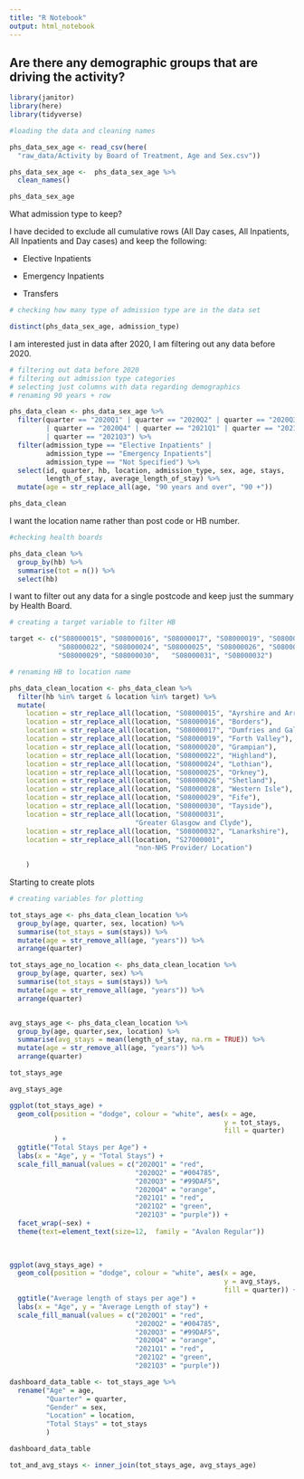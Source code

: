 ```yaml
---
title: "R Notebook"
output: html_notebook
---
```

## Are there any demographic groups that are driving the activity?

```r
library(janitor)
library(here)
library(tidyverse)
```

```r
#loading the data and cleaning names

phs_data_sex_age <- read_csv(here(
  "raw_data/Activity by Board of Treatment, Age and Sex.csv"))

phs_data_sex_age <-  phs_data_sex_age %>% 
  clean_names()

```

```r
phs_data_sex_age
```
What admission type to keep?

I have decided to exclude all cumulative rows (All Day cases, All Inpatients, All Inpatients and Day cases) and keep the following:

- Elective Inpatients				

- Emergency Inpatients				

- Transfers

```r
# checking how many type of admission type are in the data set

distinct(phs_data_sex_age, admission_type)
```
I am interested just in data after 2020, I am filtering out any data before 2020.

```r
# filtering out data before 2020
# filtering out admission type categories 
# selecting just columns with data regarding demographics
# renaming 90 years + row

phs_data_clean <- phs_data_sex_age %>% 
  filter(quarter == "2020Q1" | quarter == "2020Q2" | quarter == "2020Q3" 
         | quarter == "2020Q4" | quarter == "2021Q1" | quarter == "2021Q2"
         | quarter == "2021Q3") %>% 
  filter(admission_type == "Elective Inpatients" |
         admission_type == "Emergency Inpatients"|
         admission_type == "Not Specified") %>% 
  select(id, quarter, hb, location, admission_type, sex, age, stays, 
         length_of_stay, average_length_of_stay) %>% 
  mutate(age = str_replace_all(age, "90 years and over", "90 +")) 

phs_data_clean

```
I want the location name rather than post code or HB number.

```r
#checking health boards

phs_data_clean %>% 
  group_by(hb) %>% 
  summarise(tot = n()) %>% 
  select(hb)
```
I want to filter out any data for a single postcode and keep just the summary by Health Board.

```r
# creating a target variable to filter HB

target <- c("S08000015", "S08000016", "S08000017", "S08000019", "S08000020",
            "S08000022", "S08000024", "S08000025", "S08000026", "S08000028",
            "S08000029", "S08000030",	"S08000031", "S08000032")
```


```r
# renaming HB to location name

phs_data_clean_location <- phs_data_clean %>% 
  filter(hb %in% target & location %in% target) %>% 
  mutate(
    location = str_replace_all(location, "S08000015", "Ayrshire and Arran"),
    location = str_replace_all(location, "S08000016", "Borders"),
    location = str_replace_all(location, "S08000017", "Dumfries and Galloway"),
    location = str_replace_all(location, "S08000019", "Forth Valley"),
    location = str_replace_all(location, "S08000020", "Grampian"),
    location = str_replace_all(location, "S08000022", "Highland"),
    location = str_replace_all(location, "S08000024", "Lothian"),
    location = str_replace_all(location, "S08000025", "Orkney"),
    location = str_replace_all(location, "S08000026", "Shetland"),
    location = str_replace_all(location, "S08000028", "Western Isle"),
    location = str_replace_all(location, "S08000029", "Fife"),
    location = str_replace_all(location, "S08000030", "Tayside"),
    location = str_replace_all(location, "S08000031", 
                               "Greater Glasgow and Clyde"),
    location = str_replace_all(location, "S08000032", "Lanarkshire"),
    location = str_replace_all(location, "S27000001", 
                               "non-NHS Provider/ Location")
      
    )
```

Starting to create plots

```r
# creating variables for plotting

tot_stays_age <- phs_data_clean_location %>%
  group_by(age, quarter, sex, location) %>% 
  summarise(tot_stays = sum(stays)) %>% 
  mutate(age = str_remove_all(age, "years")) %>% 
  arrange(quarter)

tot_stays_age_no_location <- phs_data_clean_location %>%
  group_by(age, quarter, sex) %>% 
  summarise(tot_stays = sum(stays)) %>% 
  mutate(age = str_remove_all(age, "years")) %>% 
  arrange(quarter)


avg_stays_age <- phs_data_clean_location %>% 
  group_by(age, quarter,sex, location) %>% 
  summarise(avg_stays = mean(length_of_stay, na.rm = TRUE)) %>% 
  mutate(age = str_remove_all(age, "years")) %>% 
  arrange(quarter)

tot_stays_age

avg_stays_age

ggplot(tot_stays_age) +
  geom_col(position = "dodge", colour = "white", aes(x = age, 
                                                     y = tot_stays, 
                                                     fill = quarter)
           ) +
  ggtitle("Total Stays per Age") +
  labs(x = "Age", y = "Total Stays") +
  scale_fill_manual(values = c("2020Q1" = "red",
                               "2020Q2" = "#004785",
                               "2020Q3" = "#99DAF5",
                               "2020Q4" = "orange",
                               "2021Q1" = "red",
                               "2021Q2" = "green",
                               "2021Q3" = "purple")) +
  facet_wrap(~sex) +
  theme(text=element_text(size=12,  family = "Avalon Regular"))
  
  

ggplot(avg_stays_age) +
  geom_col(position = "dodge", colour = "white", aes(x = age, 
                                                     y = avg_stays, 
                                                     fill = quarter)) +
  ggtitle("Average length of stays per age") +
  labs(x = "Age", y = "Average Length of stay") +
  scale_fill_manual(values = c("2020Q1" = "red",
                               "2020Q2" = "#004785",
                               "2020Q3" = "#99DAF5",
                               "2020Q4" = "orange",
                               "2021Q1" = "red",
                               "2021Q2" = "green",
                               "2021Q3" = "purple"))

```
```r
dashboard_data_table <- tot_stays_age %>%
  rename("Age" = age,
         "Quarter" = quarter,
         "Gender" = sex,
         "Location" = location,
         "Total Stays" = tot_stays
         )

dashboard_data_table
```



```r
tot_and_avg_stays <- inner_join(tot_stays_age, avg_stays_age)
```




